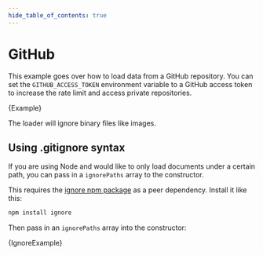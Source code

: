 ```yaml
---
hide_table_of_contents: true
---
```


# GitHub

This example goes over how to load data from a GitHub repository.
You can set the `GITHUB_ACCESS_TOKEN` environment variable to a GitHub access token to increase the rate limit and access private repositories.


<CodeBlock language="typescript">{Example}</CodeBlock>

The loader will ignore binary files like images.

## Using .gitignore syntax

If you are using Node and would like to only load documents under a certain path, you can pass in a `ignorePaths` array to the constructor.

This requires the [ignore npm package](https://www.npmjs.com/package/ignore) as a peer dependency. Install it like this:

```bash npm2yarn
npm install ignore
```

Then pass in an `ignorePaths` array into the constructor:


<CodeBlock language="typescript">{IgnoreExample}</CodeBlock>